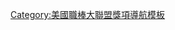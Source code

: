 {{Navbox
|name = NL MVPs
|title = [[美國職棒大聯盟最有價值球員獎|國家聯盟最有價值球員獎]]
|listclass = hlist
|group1 = 1930年代
|list1 = 
* 1931：[[法蘭基·弗里許|弗里許]]
* 1932：[[查克·克萊因|克萊因]]
* 1933：[[卡爾·哈伯爾|哈伯爾]]
* 1934：[[迪齊·汀恩|汀恩]]
* 1935：[[蓋比·哈特奈特|哈特奈特]]
* 1936：[[卡爾·哈伯爾|哈伯爾]]
* 1937：[[喬·梅德威克|梅德威克]]
* 1938：[[厄尼·隆巴迪|隆巴迪]]
* 1939：{{tsl|en|Bucky Walters||Walters}}
* 1940：[[法蘭克·麥科米克|麥科米克]]
|group2 = 1940年代
|list2 = 
* 1941：[[多夫·卡米利|卡米利]]
* 1942：[[摩特·庫珀|庫珀]]
* 1943：[[斯坦·穆休|穆休]]
* 1944：[[馬蒂·馬里昂|馬里昂]]
* 1945：[[菲爾·卡法瑞塔|卡法瑞塔]]
* 1946：[[斯坦·穆休|穆休]]
* 1947：[[鮑伯·艾略特|艾略特]]
* 1948：[[斯坦·穆休|穆休]]
* 1949：[[傑基·羅賓森|羅賓森]]
|group3 = 1950年代
|list3 = 
* 1950：[[吉姆·康斯坦提|康斯坦提]]
* 1951：[[羅伊·坎潘奈拉|坎潘奈拉]]
* 1952：[[漢克·沙奧爾|沙奧爾]]
* 1953：[[羅伊·坎潘奈拉|坎潘奈拉]]
* 1954：[[威利·梅斯|梅斯]]
* 1955：[[羅伊·坎潘奈拉|坎潘奈拉]]
* 1956：[[唐·紐康伯|紐康伯]]
* 1957：[[漢克·阿倫|阿倫]]
* 1958：[[厄尼·班克斯|班克斯]]
* 1959：[[厄尼·班克斯|班克斯]]
|group4 = 1960年代
|list4 = 
* 1960：[[迪克·格羅特|格羅特]]
* 1961：[[法蘭克·羅賓森|羅賓森]]
* 1962：[[毛利·威爾斯|威爾斯]]
* 1963：[[山迪·柯法斯|柯法斯]]
* 1964：[[肯·波耶|波耶]]
* 1965：[[威利·梅斯|梅斯]]
* 1966：[[羅伯托·克萊門特|克萊門特]]
* 1967：[[奧蘭多·塞佩沙|塞佩沙]]
* 1968：[[鮑伯·吉伯森|吉伯森]]
* 1969：[[威利·麥考維|麥考維]]
|group5 = 1970年代
|list5 = 
* 1970：[[強尼·班奇|班奇]]
* 1971：[[喬·托瑞|托瑞]]
* 1972：[[強尼·班奇|班奇]]
* 1973：[[彼得·羅斯|羅斯]]
* 1974：[[史蒂夫·賈維|賈維]]
* 1975：[[喬·摩根|摩根]]
* 1976：[[喬·摩根|摩根]]
* 1977：[[喬治·佛斯特|佛斯特]]
* 1978：[[戴夫·帕克|帕克]]
* 1979：[[基斯·赫南德茲|赫南德茲]] & [[威利·史塔格爾|史塔格爾]]
|group6 = 1980年代
|list6 = 
* 1980：[[麥克·舒密特|舒密特]]
* 1981：[[麥克·舒密特|舒密特]]
* 1982：[[戴爾·墨菲|墨菲]]
* 1983：[[戴爾·墨菲|墨菲]]
* 1984：[[雷恩·桑柏格|桑柏格]]
* 1985：[[威利·麥基|麥基]]
* 1986：[[麥克·舒密特|舒密特]]
* 1987：[[安德烈·道森|道森]]
* 1988：{{tsl|en|Kirk Gibson||K. Gibson}}
* 1989：[[凱文·米契爾|米契爾]]
|group7 = 1990年代
|list7 = 
* 1990：[[貝瑞·邦茲|邦茲]]
* 1991：{{tsl|en|Terry Pendleton||Pendleton}}
* 1992：[[貝瑞·邦茲|邦茲]]
* 1993：[[貝瑞·邦茲|邦茲]]
* 1994：[[傑夫·巴格威爾|巴格威爾]]
* 1995：[[貝瑞·拉金|拉金]]
* 1996：[[肯·卡米尼堤|卡米尼堤]]
* 1997：[[賴瑞·沃克|沃克]]
* 1998：[[萨米·索萨|索萨]]
* 1999：[[奇伯·瓊斯|瓊斯]]
|group8 = 2000年代
|list8 = 
* 2000：[[傑夫·肯特|肯特]]
* 2001：[[貝瑞·邦茲|邦茲]]
* 2002：[[貝瑞·邦茲|邦茲]]
* 2003：[[貝瑞·邦茲|邦茲]]
* 2004：[[貝瑞·邦茲|邦茲]]
* 2005：[[亞伯特·普荷斯|普荷斯]]
* 2006：[[萊恩·霍華德|霍華德]]
* 2007：[[吉米·羅林斯|羅林斯]]
* 2008：[[亞伯特·普荷斯|普荷斯]]
* 2009：[[亞伯特·普荷斯|普荷斯]]
|group9 = 2010年代
|list9 = 
* 2010：[[喬伊·沃托|沃托]]
* 2011：[[萊恩·布勞恩|布勞恩]]
* 2012：[[巴斯特·波西|波西]]
* 2013：[[安德魯·麥卡琴|麥卡琴]]
* 2014：[[克萊頓·克蕭|克蕭]]
* 2015：[[布萊斯·哈波|哈波]]
* 2016：[[克里斯·布萊恩|布萊恩]]
* 2017：[[賈恩卡洛·斯坦頓|斯坦頓]]
* 2018：[[克里斯蒂安·葉力奇|葉力奇]]
* 2019：[[科迪·貝林傑|貝林傑]]
|group10 = 2020年代
|list10 = 
* 2020：[[弗萊迪·弗里曼|弗里曼]]
* 2021：[[布萊斯·哈波|哈波]]
}}<noinclude>
{{collapsible option}}
[[Category:美國職棒大聯盟獎項導航模板]]
</noinclude>